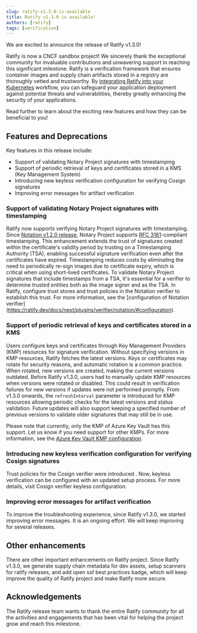 ---
slug: ratify-v1.3.0-is-available
title: Ratify v1.3.0 is available! 
authors: [ratify]
tags: [verification]
---

We are excited to announce the release of Ratify v1.3.0!

Ratify is now a CNCF sandbox project! We sincerely thank the exceptional community for invaluable contributions and unwavering support in reaching this significant milestone.
Ratify is a verification framework that ensures container images and supply chain artifacts stored in a registry are thoroughly vetted and trustworthy. 
By [integrating Ratify into your Kubernetes](https://notaryproject.dev/blog/2023/announcing-major-release/#integration-with-admission-controller-for-kubernetes-usage) workflow, 
you can safeguard your application deployment against potential threats and vulnerabilities, thereby greatly enhancing the security of your applications.

Read further to learn about the exciting new features and how they can be beneficial to you!

## Features and Deprecations

Key features in this release include:
- Support of validating Notary Project signatures with timestamping
- Support of periodic retrieval of keys and certificates stored in a KMS (Key Management System)
- Introducing new keyless verification configuration for verifying Cosign signatures
- Improving error messages for artifact verification

### Support of validating Notary Project signatures with timestamping

Ratify now supports verifying Notary Project signatures with timestamping. 
Since [Notation v1.2.0 release](https://notaryproject.dev/blog/2024/announcing-notation-v1-2/), Notary Project supports [RFC 3161](https://www.rfc-editor.org/rfc/rfc3161)-compliant timestamping. 
This enhancement extends the trust of signatures created within the certificate's validity period by trusting on a Timestamping Authority (TSA), 
enabling successful signature verification even after the certificates have expired. 
Timestamping reduces costs by eliminating the need to periodically re-sign images due to certificate expiry, which is critical when using short-lived certificates. 
To validate Notary Project signatures that include timestamps from a TSA, it's essential for a verifier to determine trusted entities both as the image signer and as the TSA. In Ratify, configure trust stores and trust policies in the Notation verifier to establish this trust. For more information, see the [configuration of Notation verifier] (https://ratify.dev/docs/next/plugins/verifier/notation/#configuration).

### Support of periodic retrieval of keys and certificates stored in a KMS

Users configure keys and certificates through Key Management Providers (KMP) resources for signature verification. Without specifying versions in KMP resources, Ratify fetches the latest versions. Keys or certificates may rotate for security reasons, and automatic rotation is a common practice. When rotated, new versions are created, making the current versions outdated. Before Ratify v1.3.0, users had to manually update KMP resources when versions were rotated or disabled. This could result in verification failures for new versions if updates were not performed promptly. From v1.3.0 onwards, the `refreshInterval` parameter is introduced for KMP resources allowing periodic checks for the latest versions and status validation. Future updates will also support keeping a specified number of previous versions to validate older signatures that may still be in use.

Please note that currently, only the KMP of Azure Key Vault has this support. Let us know if you need support for other KMPs. For more information, see the [Azure Key Vault KMP configuration](https://ratify.dev/docs/next/reference/custom%20resources/key-management-providers#azure-key-vault).

### Introducing new keyless verification configuration for verifying Cosign signatures

Trust policies for the Cosign verifier were introduced . Now, keyless verification can be configured with an updated setup process. For more details, visit Cosign verifier keyless configuration.
### Improving error messages for artifact verification

To improve the troubleshooting experience, since Ratify v1.3.0, we started improving error messages. It is an ongoing effort. We will keep improving for several releases.

## Other enhancements

There are other important enhancements on Ratify project. Since Ratify v1.3.0, we generate supply chain metadata for dev assets, setup  scanners for ratify releases, and add open ssf best practices badge, which will  keep improve the quality of Ratify project and make Ratify more secure.

## Acknowledgements

The Ratify release team wants to thank the entire Ratify community for all the activities and engagements that has been vital for helping the project grow and reach this milestone.